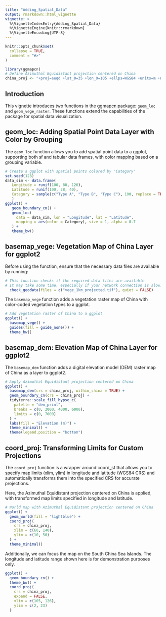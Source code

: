 ```yaml
---
title: "Adding_Spatial_Data"
output: rmarkdown::html_vignette
vignette: >
  %\VignetteIndexEntry{Adding_Spatial_Data}
  %\VignetteEngine{knitr::rmarkdown}
  %\VignetteEncoding{UTF-8}
---
```


```r
knitr::opts_chunk$set(
  collapse = TRUE,
  comment = "#>"
)
```

```r
library(ggmapcn)
# Define Azimuthal Equidistant projection centered on China
china_proj <- "+proj=aeqd +lat_0=35 +lon_0=105 +ellps=WGS84 +units=m +no_defs"
```

## Introduction

This vignette introduces two functions in the ggmapcn package: `geom_loc` and `geom_vege_raster`. These functions extend the capabilities of the package for spatial data visualization.

## geom_loc: Adding Spatial Point Data Layer with Color by Grouping

The `geom_loc` function allows you to add spatial point data to a ggplot, supporting both sf and tabular data frames, with color mapping based on a grouping variable.

```r
# Create a ggplot with spatial points colored by 'Category'
set.seed(123)
data_sim <- data.frame(
   Longitude = runif(100, 80, 120),
   Latitude = runif(100, 28, 40),
   Category = sample(c("Type A", "Type B", "Type C"), 100, replace = TRUE)
   )
ggplot() +
   geom_boundary_cn() +
   geom_loc(
     data = data_sim, lon = "Longitude", lat = "Latitude",
     mapping = aes(color = Category), size = 1, alpha = 0.7
   ) +
   theme_bw()
```

## basemap_vege: Vegetation Map of China Layer for ggplot2

Before using the function, ensure that the necessary data files are available by running:

```r
# This function checks if the required data files are available
# It may take some time, especially if your network connection is slow.
  check_geodata(files = c("vege_1km_projected.tif"), quiet = FALSE)
```

The `basemap_vege` function adds a vegetation raster map of China with color-coded vegetation types to a ggplot.

```r
# Add vegetation raster of China to a ggplot
ggplot() +
  basemap_vege() +
  guides(fill = guide_none()) +
  theme_bw()
```

## basemap_dem: Elevation Map of China Layer for ggplot2

The `basemap_dem` function adds a digital elevation model (DEM) raster map of China as a layer to ggplot2.

```r
# Apply Azimuthal Equidistant projection centered on China
ggplot() +
  basemap_dem(crs = china_proj, within_china = TRUE) +
  geom_boundary_cn(crs = china_proj) +
  tidyterra::scale_fill_hypso_c(
    palette = "dem_print",
    breaks = c(0, 2000, 4000, 6000),
    limits = c(0, 7000)
  ) +
  labs(fill = "Elevation (m)") +
  theme_minimal() +
  theme(legend.position = "bottom")
```

## coord_proj: Transforming Limits for Custom Projections

The `coord_proj` function is a wrapper around coord_sf that allows you to specify map limits (xlim, ylim) in longitude and latitude (WGS84 CRS) and automatically transforms them into the specified CRS for accurate projections.

Here, the Azimuthal Equidistant projection centered on China is applied, with transformed map limits specified in longitude and latitude.

```r
# World map with Azimuthal Equidistant projection centered on China
ggplot() +
  geom_world(fill = "lightblue") +
  coord_proj(
    crs = china_proj,
    xlim = c(60, 140),
    ylim = c(10, 50)
  ) +
  theme_minimal()

```

Additionally, we can focus the map on the South China Sea Islands. The longitude and latitude range shown here is for demonstration purposes only.

```r
ggplot() +
  geom_boundary_cn() +
  theme_bw() +
  coord_proj(
    crs = china_proj,
    expand = FALSE,
    xlim = c(105, 126),
    ylim = c(2, 23)
  )
```
